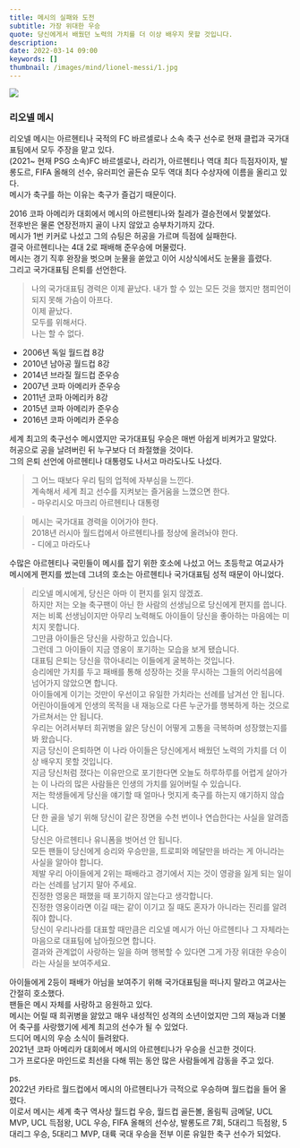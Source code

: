 ```yaml
---
title: 메시의 실패와 도전
subtitle: 가장 위대한 우승
quote: 당신에게서 배웠던 노력의 가치를 더 이상 배우지 못할 것입니다.
description: 
date: 2022-03-14 09:00
keywords: []
thumbnail: /images/mind/lionel-messi/1.jpg
---
```


![](/images/mind/lionel-messi/1.jpg)

### 리오넬 메시

리오넬 메시는 아르헨티나 국적의 FC 바르셀로나 소속 축구 선수로 현재 클럽과 국가대표팀에서 모두 주장을 맡고 있다.  
(2021~ 현재 PSG 소속)FC 바르셀로나, 라리가, 아르헨티나 역대 최다 득점자이자, 발롱도르, FIFA 올해의 선수, 유러피언 골든슈 모두 역대 최다 수상자에 이름을 올리고 있다.  
메시가 축구를 하는 이유는 축구가 즐겁기 때문이다.

2016 코파 아메리카 대회에서 메시의 아르헨티나와 칠레가 결승전에서 맞붙었다.  
전후반은 물론 연장전까지 골이 나지 않았고 승부차기까지 갔다.  
메시가 1번 키커로 나섰고 그의 슈팅은 허공을 가르며 득점에 실패한다.  
결국 아르헨티나는 4대 2로 패배해 준우승에 머물렀다.  
메시는 경기 직후 완장을 벗으며 눈물을 쏟았고 이어 시상식에서도 눈물을 흘렸다.  
그리고 국가대표팀 은퇴를 선언한다.

> 나의 국가대표팀 경력은 이제 끝났다. 내가 할 수 있는 모든 것을 했지만 챔피언이 되지 못해 가슴이 아프다.  
> 이제 끝났다.  
> 모두를 위해서다.  
> 나는 할 수 없다.

*   2006년 독일 월드컵 8강
*   2010년 남아공 월드컵 8강
*   2014년 브라질 월드컵 준우승
*   2007년 코파 아메리카 준우승
*   2011년 코파 아메리카 8강
*   2015년 코파 아메리카 준우승
*   2016년 코파 아메리카 준우승

  

​세계 최고의 축구선수 메시였지만 국가대표팀 우승은 매번 아쉽게 비켜가고 말았다.  
허공으로 공을 날려버린 뒤 누구보다 더 좌절했을 것이다.  
그의 은퇴 선언에 아르헨티나 대통령도 나서고 마라도나도 나섰다.

> 그 어느 때보다 우리 팀의 업적에 자부심을 느낀다.  
> 계속해서 세계 최고 선수를 지켜보는 즐거움을 느꼈으면 한다.  
> \- 마우리시오 마크리 아르헨티나 대통령

> 메시는 국가대표 경력을 이어가야 한다.  
> 2018년 러시아 월드컵에서 아르헨티나를 정상에 올려놔야 한다.  
> \- 디에고 마라도나

수많은 아르헨티나 국민들이 메시를 잡기 위한 호소에 나섰고 어느 초등학교 여교사가 메시에게 편지를 썼는데 그녀의 호소는 아르헨티나 국가대표팀 성적 때문이 아니었다.

> 리오넬 메시에게, 당신은 아마 이 편지를 읽지 않겠죠.  
> 하지만 저는 오늘 축구팬이 아닌 한 사람의 선생님으로 당신에게 편지를 씁니다.  
> 저는 비록 선생님이지만 아무리 노력해도 아이들이 당신을 좋아하는 마음에는 미치지 못합니다.  
> 그만큼 아이들은 당신을 사랑하고 있습니다.  
> 그런데 그 아이들이 지금 영웅이 포기하는 모습을 보게 됐습니다.  
> 대표팀 은퇴는 당신을 깎아내리는 이들에게 굴복하는 것입니다.  
> 승리에만 가치를 두고 패배를 통해 성장하는 것을 무시하는 그들의 어리석음에 넘어가지 않았으면 합니다.  
> 아이들에게 이기는 것만이 우선이고 유일한 가치라는 선례를 남겨선 안 됩니다.  
> 어린아이들에게 인생의 목적을 내 재능으로 다른 누군가를 행복하게 하는 것으로 가르쳐서는 안 됩니다.  
> 우리는 어려서부터 희귀병을 앓은 당신이 어떻게 고통을 극복하며 성장했는지를 봐 왔습니다.  
> 지금 당신이 은퇴하면 이 나라 아이들은 당신에게서 배웠던 노력의 가치를 더 이상 배우지 못할 것입니다.  
> 지금 당신처럼 졌다는 이유만으로 포기한다면 오늘도 하루하루를 어렵게 살아가는 이 나라의 많은 사람들은 인생의 가치를 잃어버릴 수 있습니다.  
> 저는 학생들에게 당신을 얘기할 때 얼마나 멋지게 축구를 하는지 얘기하지 않습니다.  
> 단 한 골을 넣기 위해 당신이 같은 장면을 수천 번이나 연습한다는 사실을 알려줍니다.  
> 당신은 아르헨티나 유니폼을 벗어선 안 됩니다.  
> 모든 팬들이 당신에게 승리와 우승만을, 트로피와 메달만을 바라는 게 아니라는 사실을 알아야 합니다.  
> 제발 우리 아이들에게 2위는 패배라고 경기에서 지는 것이 영광을 잃게 되는 일이라는 선례를 남기지 말아 주세요.  
> 진정한 영웅은 패했을 때 포기하지 않는다고 생각합니다.  
> 진정한 영웅이라면 이길 때는 같이 이기고 질 때도 혼자가 아니라는 진리를 알려줘야 합니다.  
> 당신이 우리나라를 대표할 때만큼은 리오넬 메시가 아닌 아르헨티나 그 자체라는 마음으로 대표팀에 남아줬으면 합니다.  
> 결과와 관계없이 사랑하는 일을 하며 행복할 수 있다면 그게 가장 위대한 우승이라는 사실을 보여주세요.

아이들에게 2등이 패배가 아님을 보여주기 위해 국가대표팀을 떠나지 말라고 여교사는 간절히 호소했다.  
팬들은 메시 자체를 사랑하고 응원하고 있다.  
메시는 어릴 때 희귀병을 앓았고 매우 내성적인 성격의 소년이었지만 그의 재능과 더불어 축구를 사랑했기에 세계 최고의 선수가 될 수 있었다.  
드디어 메시의 우승 소식이 들려왔다.  
2021년 코파 아메리카 대회에서 메시의 아르헨티나가 우승을 신고한 것이다.  
그가 프로다운 마인드로 최선을 다해 뛰는 동안 많은 사람들에게 감동을 주고 있다.

ps.  
2022년 카타르 월드컵에서 메시의 아르헨티나가 극적으로 우승하며 월드컵을 들어 올렸다.  
이로서 메시는 세계 축구 역사상 월드컵 우승, 월드컵 골든볼, 올림픽 금메달, UCL MVP, UCL 득점왕, UCL 우승, FIFA 올해의 선수상, 발롱도르 7회, 5대리그 득점왕, 5대리그 우승, 5대리그 MVP, 대륙 국대 우승을 전부 이룬 유일한 축구 선수가 되었다.